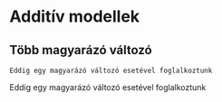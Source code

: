 # Additív modellek

## Több magyarázó változó

```block
Eddig egy magyarázó változó esetével foglalkoztunk
```

Eddig egy magyarázó változó esetével foglalkoztunk